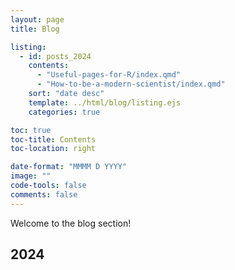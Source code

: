 ```yaml
---
layout: page
title: Blog

listing:
  - id: posts_2024
    contents:
      - "Useful-pages-for-R/index.qmd"
      - "How-to-be-a-modern-scientist/index.qmd"
    sort: "date desc"
    template: ../html/blog/listing.ejs
    categories: true

toc: true
toc-title: Contents
toc-location: right

date-format: "MMMM D YYYY"
image: ""
code-tools: false
comments: false
---
```


Welcome to the blog section!

## 2024

:::{#posts_2024}
:::